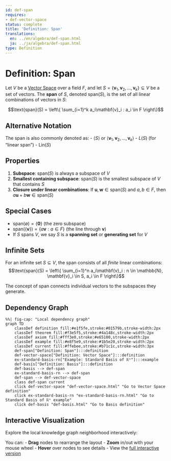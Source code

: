 ```yaml
---
id: def-span
requires:
- def-vector-space
status: complete
title: 'Definition: Span'
translations:
  en: ../en/algebra/def-span.html
  ja: ../ja/algebra/def-span.html
type: Definition
---
```


# Definition: Span {#def-span}

Let $V$ be a [Vector Space](def-vector-space.qmd) over a field $F$, and let $S = \{\mathbf{v}_1, \mathbf{v}_2, \ldots, \mathbf{v}_k\} \subseteq V$ be a set of vectors. The **span** of $S$, denoted $\text{span}(S)$, is the set of all linear combinations of vectors in $S$:

$$\text{span}(S) = \left\{ \sum_{i=1}^k a_i\mathbf{v}_i : a_i \in F \right\}$$

## Alternative Notation

The span is also commonly denoted as:
- $\langle S \rangle$ or $\langle \mathbf{v}_1, \mathbf{v}_2, \ldots, \mathbf{v}_k \rangle$
- $L(S)$ (for "linear span")
- $\text{Lin}(S)$

## Properties

1. **Subspace**: $\text{span}(S)$ is always a subspace of $V$
2. **Smallest containing subspace**: $\text{span}(S)$ is the smallest subspace of $V$ that contains $S$
3. **Closure under linear combinations**: If $\mathbf{u}, \mathbf{w} \in \text{span}(S)$ and $a, b \in F$, then $a\mathbf{u} + b\mathbf{w} \in \text{span}(S)$

## Special Cases

- $\text{span}(\emptyset) = \{\mathbf{0}\}$ (the zero subspace)
- $\text{span}(\{\mathbf{v}\}) = \{a\mathbf{v} : a \in F\}$ (the line through $\mathbf{v}$)
- If $S$ spans $V$, we say $S$ is a **spanning set** or **generating set** for $V$

## Infinite Sets

For an infinite set $S \subseteq V$, the span consists of all *finite* linear combinations:
$$\text{span}(S) = \left\{ \sum_{i=1}^n a_i\mathbf{v}_i : n \in \mathbb{N}, \mathbf{v}_i \in S, a_i \in F \right\}$$

The concept of span connects individual vectors to the subspaces they generate.

## Dependency Graph

```mermaid
%%| fig-cap: "Local dependency graph"
graph TD
    classDef definition fill:#e1f5fe,stroke:#01579b,stroke-width:2px
    classDef theorem fill:#f3e5f5,stroke:#4a148c,stroke-width:2px
    classDef axiom fill:#fff3e0,stroke:#e65100,stroke-width:2px
    classDef example fill:#e8f5e9,stroke:#1b5e20,stroke-width:2px
    classDef current fill:#ffebee,stroke:#b71c1c,stroke-width:3px
    def-span["Definition: Span"]:::definition
    def-vector-space["Definition: Vector Space"]:::definition
    ex-standard-basis-rn["Example: Standard Basis of ℝⁿ"]:::example
    def-basis["Definition: Basis"]:::definition
    def-basis --> def-span
    ex-standard-basis-rn --> def-span
    def-span --> def-vector-space
    class def-span current
    click def-vector-space "def-vector-space.html" "Go to Vector Space definition"
    click ex-standard-basis-rn "ex-standard-basis-rn.html" "Go to Standard Basis of ℝⁿ example"
    click def-basis "def-basis.html" "Go to Basis definition"
```

## Interactive Visualization

Explore the local knowledge graph neighborhood interactively:

::: {.graph-viz data-id="def-span" data-width="700" data-height="500"}
:::

You can:
- **Drag** nodes to rearrange the layout
- **Zoom** in/out with your mouse wheel
- **Hover** over nodes to see details
- View the [full interactive version](../../output/interactive/def-span.html){target="_blank"}
